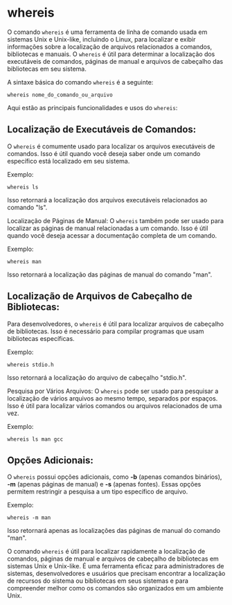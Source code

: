 # whereis

O comando `whereis` é uma ferramenta de linha de comando usada em sistemas Unix e Unix-like, incluindo o Linux, para localizar e exibir informações sobre a localização de arquivos relacionados a comandos, bibliotecas e manuais. O `whereis` é útil para determinar a localização dos executáveis de comandos, páginas de manual e arquivos de cabeçalho das bibliotecas em seu sistema.

A sintaxe básica do comando `whereis` é a seguinte:

`whereis nome_do_comando_ou_arquivo`

Aqui estão as principais funcionalidades e usos do `whereis`:

## Localização de Executáveis de Comandos:

O `whereis` é comumente usado para localizar os arquivos executáveis de comandos. Isso é útil quando você deseja saber onde um comando específico está localizado em seu sistema.

Exemplo:

`whereis ls`

Isso retornará a localização dos arquivos executáveis relacionados ao comando "ls".

Localização de Páginas de Manual:
O `whereis` também pode ser usado para localizar as páginas de manual relacionadas a um comando. Isso é útil quando você deseja acessar a documentação completa de um comando.

Exemplo:

`whereis man`

Isso retornará a localização das páginas de manual do comando "man".

## Localização de Arquivos de Cabeçalho de Bibliotecas:

Para desenvolvedores, o `whereis` é útil para localizar arquivos de cabeçalho de bibliotecas. Isso é necessário para compilar programas que usam bibliotecas específicas.

Exemplo:

`whereis stdio.h`

Isso retornará a localização do arquivo de cabeçalho "stdio.h".

Pesquisa por Vários Arquivos:
O `whereis` pode ser usado para pesquisar a localização de vários arquivos ao mesmo tempo, separados por espaços. Isso é útil para localizar vários comandos ou arquivos relacionados de uma vez.

Exemplo:

`whereis ls man gcc`

## Opções Adicionais:

O `whereis` possui opções adicionais, como **-b** (apenas comandos binários), **-m** (apenas páginas de manual) e **-s** (apenas fontes). Essas opções permitem restringir a pesquisa a um tipo específico de arquivo.

Exemplo:

`whereis -m man`

Isso retornará apenas as localizações das páginas de manual do comando "man".

O comando `whereis` é útil para localizar rapidamente a localização de comandos, páginas de manual e arquivos de cabeçalho de bibliotecas em sistemas Unix e Unix-like. É uma ferramenta eficaz para administradores de sistemas, desenvolvedores e usuários que precisam encontrar a localização de recursos do sistema ou bibliotecas em seus sistemas e para compreender melhor como os comandos são organizados em um ambiente Unix.